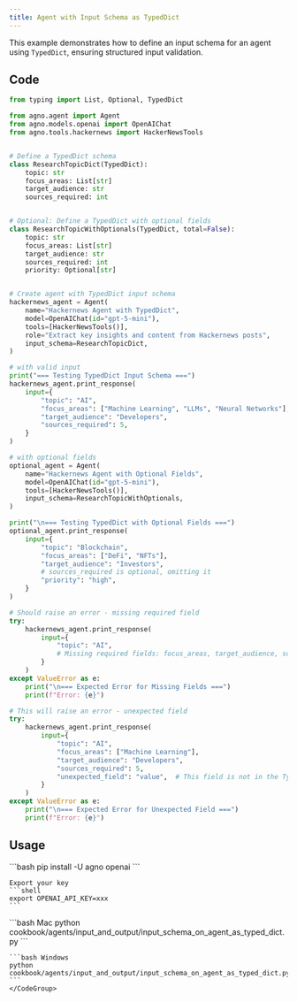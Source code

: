 ```yaml
---
title: Agent with Input Schema as TypedDict
---
```


This example demonstrates how to define an input schema for an agent using `TypedDict`, ensuring structured input validation.

## Code

```python cookbook/agents/input_and_output/input_schema_on_agent_as_typed_dict.py
from typing import List, Optional, TypedDict

from agno.agent import Agent
from agno.models.openai import OpenAIChat
from agno.tools.hackernews import HackerNewsTools


# Define a TypedDict schema
class ResearchTopicDict(TypedDict):
    topic: str
    focus_areas: List[str]
    target_audience: str
    sources_required: int


# Optional: Define a TypedDict with optional fields
class ResearchTopicWithOptionals(TypedDict, total=False):
    topic: str
    focus_areas: List[str]
    target_audience: str
    sources_required: int
    priority: Optional[str]


# Create agent with TypedDict input schema
hackernews_agent = Agent(
    name="Hackernews Agent with TypedDict",
    model=OpenAIChat(id="gpt-5-mini"),
    tools=[HackerNewsTools()],
    role="Extract key insights and content from Hackernews posts",
    input_schema=ResearchTopicDict,
)

# with valid input
print("=== Testing TypedDict Input Schema ===")
hackernews_agent.print_response(
    input={
        "topic": "AI",
        "focus_areas": ["Machine Learning", "LLMs", "Neural Networks"],
        "target_audience": "Developers",
        "sources_required": 5,
    }
)

# with optional fields
optional_agent = Agent(
    name="Hackernews Agent with Optional Fields",
    model=OpenAIChat(id="gpt-5-mini"),
    tools=[HackerNewsTools()],
    input_schema=ResearchTopicWithOptionals,
)

print("\n=== Testing TypedDict with Optional Fields ===")
optional_agent.print_response(
    input={
        "topic": "Blockchain",
        "focus_areas": ["DeFi", "NFTs"],
        "target_audience": "Investors",
        # sources_required is optional, omitting it
        "priority": "high",
    }
)

# Should raise an error - missing required field
try:
    hackernews_agent.print_response(
        input={
            "topic": "AI",
            # Missing required fields: focus_areas, target_audience, sources_required
        }
    )
except ValueError as e:
    print("\n=== Expected Error for Missing Fields ===")
    print(f"Error: {e}")

# This will raise an error - unexpected field
try:
    hackernews_agent.print_response(
        input={
            "topic": "AI",
            "focus_areas": ["Machine Learning"],
            "target_audience": "Developers",
            "sources_required": 5,
            "unexpected_field": "value",  # This field is not in the TypedDict
        }
    )
except ValueError as e:
    print("\n=== Expected Error for Unexpected Field ===")
    print(f"Error: {e}")
```

## Usage

<Steps>
  <Snippet file="create-venv-step.mdx" />

  <Step title="Install libraries">
    ```bash
    pip install -U agno openai
    ```

    Export your key
    ```shell
    export OPENAI_API_KEY=xxx
    ```
  </Step>

  <Step title="Run Agent">
    <CodeGroup>
    ```bash Mac
    python cookbook/agents/input_and_output/input_schema_on_agent_as_typed_dict.py
    ```

    ```bash Windows
    python cookbook/agents/input_and_output/input_schema_on_agent_as_typed_dict.py
    ```
    </CodeGroup>
  </Step>
</Steps>
